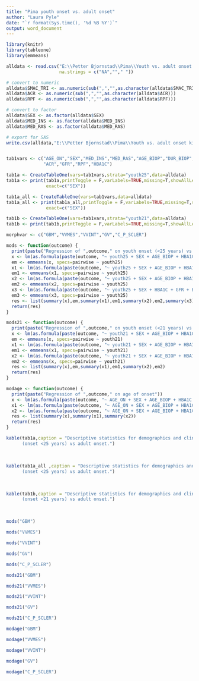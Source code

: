 ```yaml
---
title: "Pima youth onset vs. adult onset"
author: "Laura Pyle"
date: "`r format(Sys.time(), '%d %B %Y')`"
output: word_document
---
```


```r

library(knitr)
library(tableone)
library(emmeans)

alldata <- read.csv("E:\\Petter Bjornstad\\Pima\\Youth vs. adult onset kidney disease\\Data_raw\\pima_yo.csv",
                    na.strings = c("NA",""," "))

# convert to numeric
alldata$SMAC_TRI <- as.numeric(sub(",","",as.character(alldata$SMAC_TRI)))
alldata$ACR <- as.numeric(sub(",","",as.character(alldata$ACR)))
alldata$RPF <- as.numeric(sub(",","",as.character(alldata$RPF)))

# convert to factor
alldata$SEX <- as.factor(alldata$SEX)
alldata$MED_INS <- as.factor(alldata$MED_INS)
alldata$MED_RAS <- as.factor(alldata$MED_RAS)

# export for SAS
write.csv(alldata,"E:\\Petter Bjornstad\\Pima\\Youth vs. adult onset kidney disease\\Data_raw\\export.csv")


tab1vars <- c("AGE_ON","SEX","MED_INS","MED_RAS","AGE_BIOP","DUR_BIOP","HBA1C","BMI","SBP","DBP","SMAC_CHOL","SMAC_TRI",
              "ACR","GFR","RPF","HBA1C")

tab1a <- CreateTableOne(vars=tab1vars,strata="youth25",data=alldata)
tab1a <- print(tab1a,printToggle = F,varLabels=TRUE,missing=T,showAllLevels = T,nonnorm=c("SMAC_TRI","ACR"),
               exact=c("SEX"))

tab1a_all <- CreateTableOne(vars=tab1vars,data=alldata)
tab1a_all <- print(tab1a_all,printToggle = F,varLabels=TRUE,missing=T,showAllLevels = T,nonnorm=c("SMAC_TRI","ACR"),
               exact=c("SEX"))

tab1b <- CreateTableOne(vars=tab1vars,strata="youth21",data=alldata)
tab1b <- print(tab1b,printToggle = F,varLabels=TRUE,missing=T,showAllLevels = T,nonnorm=c("SMAC_TRI","ACR"))

morphvar <- c("GBM","VVMES","VVINT","GV","C_P_SCLER")

mods <- function(outcome) {
  print(paste("Regression of ",outcome," on youth onset (<25 years) vs. adult onset"))
  x <- lm(as.formula(paste(outcome, "~ youth25 + SEX + AGE_BIOP + HBA1C + GFR + BMI ")), data=alldata)
  em <- emmeans(x, specs=pairwise ~ youth25)
  x1 <- lm(as.formula(paste(outcome, "~ youth25 + SEX + AGE_BIOP + HBA1C + BMI ")), data=alldata)
  em1 <- emmeans(x1, specs=pairwise ~ youth25)
  x2 <- lm(as.formula(paste(outcome, "~ youth25 + SEX + AGE_BIOP + HBA1C + GFR + BMI + MEDIA")), data=alldata)
  em2 <- emmeans(x2, specs=pairwise ~ youth25)
  x3 <- lm(as.formula(paste(outcome, "~ youth25 + SEX + HBA1C + GFR + BMI + DUR_BIOP")), data=alldata)
  em3 <- emmeans(x3, specs=pairwise ~ youth25)
  res <- list(summary(x),em,summary(x1),em1,summary(x2),em2,summary(x3),em3)
  return(res)
}

mods21 <- function(outcome) {
  print(paste("Regression of ",outcome," on youth onset (<21 years) vs. adult onset"))
  x <- lm(as.formula(paste(outcome, "~ youth21 + SEX + AGE_BIOP + HBA1C + GFR + BMI ")), data=alldata)
  em <- emmeans(x, specs=pairwise ~ youth21)
  x1 <- lm(as.formula(paste(outcome, "~ youth21 + SEX + AGE_BIOP + HBA1C + BMI ")), data=alldata)
  em1 <- emmeans(x1, specs=pairwise ~ youth21)
  x2 <- lm(as.formula(paste(outcome, "~ youth21 + SEX + AGE_BIOP + HBA1C + GFR + BMI + MEDIA ")), data=alldata)
  em2 <- emmeans(x, specs=pairwise ~ youth21)
  res <- list(summary(x),em,summary(x1),em1,summary(x2),em2)
  return(res)
}

modage <- function(outcome) {
  print(paste("Regression of ",outcome," on age of onset"))
  x <- lm(as.formula(paste(outcome, "~ AGE_ON + SEX + AGE_BIOP + HBA1C + GFR + BMI")), data=alldata)
  x1 <- lm(as.formula(paste(outcome, "~ AGE_ON + SEX + AGE_BIOP + HBA1C + BMI")), data=alldata)
  x2 <- lm(as.formula(paste(outcome, "~ AGE_ON + SEX + AGE_BIOP + HBA1C + GFR + BMI + MEDIA")), data=alldata)
  res <- list(summary(x),summary(x1),summary(x2))
  return(res)
}

```


```r
kable(tab1a,caption = "Descriptive statistics for demographics and clinical variables in participants with youth onset T2D 
      (onset <25 years) vs adult onset.")
```
<br>

```r
kable(tab1a_all ,caption = "Descriptive statistics for demographics and clinical variables in participants with youth onset T2D 
      (onset <25 years) vs adult onset.")
```
<br>

```r
kable(tab1b,caption = "Descriptive statistics for demographics and clinical variables in participants with youth onset T2D 
      (onset <21 years) vs adult onset.")
```
<br>

```r
mods("GBM")
```

\newpage

```r
mods("VVMES")
```

\newpage

```r
mods("VVINT")
```

\newpage

```r
mods("GV")
```

\newpage

```r
mods("C_P_SCLER")
```

\newpage

```r
mods21("GBM")
```

\newpage

```r
mods21("VVMES")
```

\newpage

```r
mods21("VVINT")
```

\newpage

```r
mods21("GV")
```

\newpage

```r
mods21("C_P_SCLER")
```

\newpage

```r
modage("GBM")
```

\newpage

```r
modage("VVMES")
```

\newpage

```r
modage("VVINT")
```

\newpage

```r
modage("GV")
```

\newpage

```r
modage("C_P_SCLER")
```

\newpage
